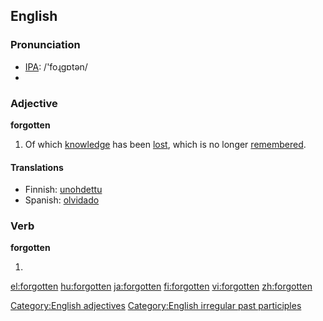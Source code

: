 ==English==

===Pronunciation===
*[[w:IPA|IPA]]: /'foɻgɒtən/
*{{audio|en-us-forgotten.ogg|Audio (US)}}

===Adjective===
'''forgotten'''

# Of which [[knowledge]] has been [[lost]], which is no longer [[remember]]ed.

====Translations====
*Finnish: [[unohdettu]]
*Spanish: [[olvidado]]

===Verb===
'''forgotten'''

# {{past participle of|[[forget]]}}

[[Category:English adjectives]]
[[Category:English irregular past participles]]

[[el:forgotten]]
[[hu:forgotten]]
[[ja:forgotten]]
[[fi:forgotten]]
[[vi:forgotten]]
[[zh:forgotten]]